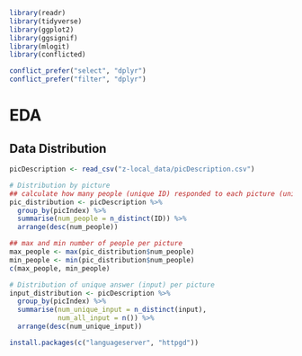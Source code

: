```r
library(readr)
library(tidyverse)
library(ggplot2)
library(ggsignif)
library(mlogit)
library(conflicted)

conflict_prefer("select", "dplyr")
conflict_prefer("filter", "dplyr")
```

# EDA
## Data Distribution
```r
picDescription <- read_csv("z-local_data/picDescription.csv")
```
```r
# Distribution by picture
## calculate how many people (unique ID) responded to each picture (unique picIndex)
pic_distribution <- picDescription %>%
  group_by(picIndex) %>%
  summarise(num_people = n_distinct(ID)) %>%
  arrange(desc(num_people))

## max and min number of people per picture
max_people <- max(pic_distribution$num_people)
min_people <- min(pic_distribution$num_people)
c(max_people, min_people)

# Distribution of unique answer (input) per picture
input_distribution <- picDescription %>%
  group_by(picIndex) %>%
  summarise(num_unique_input = n_distinct(input),
            num_all_input = n()) %>%
  arrange(desc(num_unique_input))


```

```r

install.packages(c("languageserver", "httpgd"))
```
